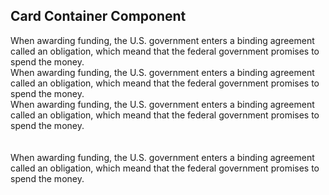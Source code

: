 

<Meta
    title="Card"
    component={CardContainer}
/>

<ArgsTable of={CardContainer} />

## Card Container Component
<Canvas>
    <Story name='Container Variants'>
        <FlexGridRow hasGutter gutterSize={32}>
            <FlexGridCol width={4} desktop={4}>
                <CardContainer variant="outline" size="sm" height="200px">
                    <CardBody>
                        <div>When awarding funding, the U.S. government enters a binding agreement called an obligation, which meand that the federal government promises to spend the money.</div>
                    </CardBody>
                </CardContainer>
            </FlexGridCol>
            <FlexGridCol width={4} desktop={4}>
                <CardContainer variant="outline" size="md">
                    <CardBody>
                        <div>When awarding funding, the U.S. government enters a binding agreement called an obligation, which meand that the federal government promises to spend the money.</div>
                    </CardBody>
                </CardContainer>
            </FlexGridCol>
            <FlexGridCol width={4} desktop={4}>
                <CardContainer variant="elevated" size="md">
                    <CardBody>
                        <div>When awarding funding, the U.S. government enters a binding agreement called an obligation, which meand that the federal government promises to spend the money.</div>
                    </CardBody>
                </CardContainer>
            </FlexGridCol>
        </FlexGridRow>
        <br/><br/>
        <FlexGridRow hasGutter gutterSize={32}>
            <FlexGridCol width={4} desktop={4}>
                <CardContainer variant="outline" fill="#1a4480">
                    <CardBody>
                        <div>When awarding funding, the U.S. government enters a binding agreement called an obligation, which meand that the federal government promises to spend the money.</div>
                    </CardBody>
                </CardContainer>
            </FlexGridCol>
            <FlexGridCol width={4} desktop={4}>
                <CardContainer>
                    <CardBody
                        overline="Award Search"
                        headline="Find details on federal awards"
                        text="Search spending to your community using Location filters like Place of Performance" >
                        <CardButton text="Search" variant="primary" link="/search" />
                    </CardBody>
                </CardContainer>
            </FlexGridCol>
        </FlexGridRow>
    </Story>
</Canvas>

<Canvas>
    <Story name='Hero and Button Variants'>
        <FlexGridRow width={3} desktop={3} hasGutter gutterSize={32}>
            <FlexGridCol width={4} desktop={4}>
                <CardContainer variant="elevated" size="md">
                    <CardHero fill="#1a4480" />
                    <CardBody
                        overline="Resources"
                        headline="Learn how to use USAspending with our tutorial videos" >
                        <CardButton text="Search" variant="hero__button--action" link="/search" />
                    </CardBody>
                </CardContainer>
            </FlexGridCol>
            <FlexGridCol width={4} desktop={4}>
                <CardContainer variant="elevated" size="md">
                    <CardHero variant="expanded" img={imageLink} />
                    <CardBody
                        overline="Resources"
                        headline="Learn how to use USAspending with our tutorial videos" >
                        <CardButton text="Search" link="/search" />
                    </CardBody>
                </CardContainer>
            </FlexGridCol>
            <FlexGridCol width={4} desktop={4}>
                <CardContainer variant="elevated" size="md">
                    <CardHero variant="expanded" fill="#1a4480" img={imageLink} />
                    <CardBody
                        overline="Resources"
                        headline="Learn how to use USAspending with our tutorial videos" >
                        <CardButton text="Search" variant="text" link="/search" />
                    </CardBody>
                </CardContainer>
            </FlexGridCol>
        </FlexGridRow>
    </Story>
</Canvas>
